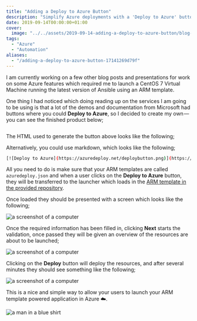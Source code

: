 ```yaml
---
title: "Adding a Deploy to Azure Button"
description: "Simplify Azure deployments with a 'Deploy to Azure' button for ARM templates, enabling effortless resource launch directly from GitHub repositories."
date: 2019-09-14T00:00:00+01:00
cover:
  image: "../../assets/2019-09-14-adding-a-deploy-to-azure-button/blog-cover-2019-09-14-adding-a-deploy-to-azure-button.png"
tags:
  - "Azure"
  - "Automation"
aliases:
  - "/adding-a-deploy-to-azure-button-17141269d79f"
---
```


I am currently working on a few other blog posts and presentations for work on some Azure features which required me to launch a CentOS 7 Virtual Machine running the latest version of Ansible using an ARM template.

One thing I had noticed which doing reading up on the services I am going to be using is that a lot of the demos and documentation from Microsoft had buttons where you could **Deploy to Azure**, so I decided to create my own — you can see the finished product below;

<Img src="/assets/2019-09-14-adding-a-deploy-to-azure-button/img/2019-09-14_adding-a-deploy-to-azure-button_1.png" alt="" />

The HTML used to generate the button above looks like the following;

Alternatively, you could use markdown, which looks like the following;

```bash frame="terminal" title="Adding a Deploy to Azure Button 1/1"
[![Deploy to Azure](https://azuredeploy.net/deploybutton.png)](https://azuredeploy.net/?repository=https://github.com/russmckendrick/azure-ansible-centos)
```


All you need to do is make sure that your ARM templates are called `azuredeploy.json` and when a user clicks on the **Deploy to Azure** button, they will be transferred to the launcher which loads in the [ARM template in the provided repository](https://github.com/russmckendrick/azure-ansible-centos).

Once loaded they should be presented with a screen which looks like the following;

<Img src="/assets/2019-09-14-adding-a-deploy-to-azure-button/img/2019-09-14_adding-a-deploy-to-azure-button_2.png" alt="a screenshot of a computer" />

Once the required information has been filled in, clicking **Next** starts the validation, once passed they will be given an overview of the resources are about to be launched;

<Img src="/assets/2019-09-14-adding-a-deploy-to-azure-button/img/2019-09-14_adding-a-deploy-to-azure-button_3.png" alt="a screenshot of a computer" />

Clicking on the **Deploy** button will deploy the resources, and after several minutes they should see something like the following;

<Img src="/assets/2019-09-14-adding-a-deploy-to-azure-button/img/2019-09-14_adding-a-deploy-to-azure-button_4.png" alt="a screenshot of a computer" />

This is a nice and simple way to allow your users to launch your ARM template powered application in Azure ☁️.

<Img src="/assets/2019-09-14-adding-a-deploy-to-azure-button/img/2019-09-14_adding-a-deploy-to-azure-button_5.gif" alt="a man in a blue shirt" />
